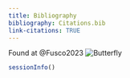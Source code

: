 ```yaml
---
title: Bibliography
bibliography: Citations.bib
link-citations: TRUE
---
```


Found at @Fusco2023
![Butterfly](Images/download.png)

<div id="refs"></div>

```r
sessionInfo()
```